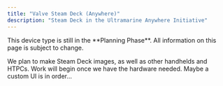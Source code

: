 ```yaml
---
title: "Valve Steam Deck (Anywhere)"
description: "Steam Deck in the Ultramarine Anywhere Initiative"
---
```



<Alert type="info">
  This device type is still in the **Planning Phase**. All information on this
  page is subject to change.
</Alert>

We plan to make Steam Deck images, as well as other handhelds and HTPCs. Work will begin once we have the hardware needed. Maybe a custom UI is in order...
